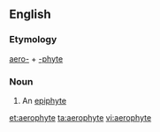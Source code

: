 ==English==
===Etymology===
[[aero-]] + [[-phyte]]

===Noun===
{{en-noun}}

# An [[epiphyte]]

[[et:aerophyte]]
[[ta:aerophyte]]
[[vi:aerophyte]]